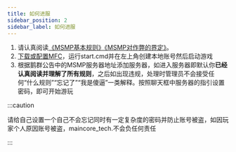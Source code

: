 ```yaml
---
title: 如何进服
sidebar_position: 2
sidebar_label: 如何进服
---
```


1. 请认真阅读[《MSMP基本规则》](./rules/basic)[《MSMP对作弊的界定》](./rules/cheat)。
2. [下载或配置MFC](./download)，运行start.cmd并在左上角创建本地账号然后启动游戏
3. 根据鹅群公告中的MSMP服务器地址添加服务器，如进入服务器即默认你**已经认真阅读并理解了所有规则**，之后如出现违规，处理时管理员不会接受任何“什么规则”“忘记了”“我是傻逼”一类解释。按照聊天框中服务器的指引设置密码，即可开始游玩

:::caution

请给自己设置一个自己不会忘记同时有一定复杂度的密码并防止账号被盗，如因玩家个人原因账号被盗，maincore_tech.不会负任何责任

:::
